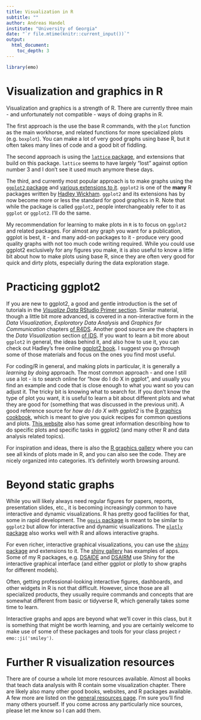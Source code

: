 ```yaml
---
title: Visualization in R
subtitle: ""
author: Andreas Handel
institute: "University of Georgia"
date: "`r file.mtime(knitr::current_input())`"
output: 
  html_document:
    toc_depth: 3
---
```


```r
library(emo)
```


# Visualization and graphics in R 
Visualization and graphics is a strength of R. There are currently three main - and unfortunately not compatible - ways of doing graphs in R. 

The first approach is the use the base R commands, with the `plot` function as the main workhorse, and related functions for more specialized plots (e.g. `boxplot`). You can make a lot of very good graphs using base R, but it often takes many lines of code and a good bit of fiddling. 

The second approach is using the [`lattice` package](http://lattice.r-forge.r-project.org/), and extensions that build on this package. `lattice` seems to have largely "lost" against option number 3 and I don't see it used much anymore these days.

The third, and currently most popular approach is to make graphs using the [`ggplot2` package](https://ggplot2.tidyverse.org/) and [various extensions to it](http://www.ggplot2-exts.org/gallery/). `ggplot2` is one of the **many** R packages written by [Hadley Wickham](http://hadley.nz/). `ggplot2` and its extensions has by now become more or less the standard for good graphics in R. Note that while the package is called `ggplot2`, people interchangeably refer to it as `ggplot` or `ggplot2`. I'll do the same.

My recommendation for learning to make plots in `R` is to focus on `ggplot2` and related packages. For almost any graph you want for a publication, ggplot is best, it - and many add-on packages to it - produce very good quality graphs with not too much code writing required. While you could use ggplot2 exclusively for any figures you make, it is also useful to know a little bit about how to make plots using base R, since they are often very good for quick and dirty plots, especially during the data exploration stage. 


# Practicing ggplot2

If you are new to ggplot2, a good and gentle introduction is the set of tutorials in the [_Visualize Data_ RStudio Primer section](https://rstudio.cloud/learn/primers/3). Similar material, though a little bit more advanced, is covered in a non-interactive form in the _Data Visualization_, _Exploratory Data Analysis_ and _Graphics for Communication_ chapters [of R4DS](http://r4ds.had.co.nz/). Another good source are the chapters in the _Data Visualization_ section [of IDS](https://rafalab.github.io/dsbook/). If you want to learn a bit more about `ggplot2` in general, the ideas behind it, and also how to use it, you can check out Hadley's free online [ggplot2 book](https://ggplot2-book.org/). I suggest you go through some of those materials and focus on the ones you find most useful. 

For coding/R in general, and making plots in particular, it is generally a _learning by doing_ approach. The most common approach - and one I still use a lot - is to search online for "how do I do X in ggplot", and usually you find an example and code that is close enough to what you want so you can adjust it. The tricky bit is knowing what to search for. If you don't know the type of plot you want, it is useful to learn a bit about different plots and what they are good for (something that was discussed in the previous unit). A good reference source for _how do I do X with ggplot2_ is the [R graphics cookbook](https://r-graphics.org/), which is meant to give you quick recipes for common questions and plots. [This website](http://www.sthda.com/english/wiki/ggplot2-essentials) also has some great information describing how to do specific plots and specific tasks in ggplot2 (and many other R and data analysis related topics). 

For inspiration and ideas, there is also the [R graphics gallery](https://www.r-graph-gallery.com/) where you can see all kinds of plots made in R, and you can also see the code. They are nicely organized into categories. It's definitely worth browsing around.


# Beyond static graphs

While you will likely always need regular figures for papers, reports, presentation slides, etc., it is becoming increasingly common to have interactive and dynamic visualizations. R has pretty good facilities for that, some in rapid development. The [`ggvis` package](https://ggvis.rstudio.com/) is meant to be similar to `ggplot2` but allow for interactive and dynamic visualizations. The [`plotly` package](https://plot.ly/r/) also works well with R and allows interactive graphs.

For even richer, interactive graphical visualizations, you can use the [`shiny` package](https://shiny.rstudio.com/) and extensions to it. The [shiny gallery](https://shiny.rstudio.com/gallery/) has examples of apps. Some of my R packages, e.g. [DSAIDE](https://ahgroup.github.io/DSAIDE/) and [DSAIRM](https://ahgroup.github.io/DSAIRM/) use Shiny for the interactive graphical interface (and either ggplot or plotly to show graphs for different models). 

Often, getting professional-looking interactive figures, dashboards, and other widgets in R is not that difficult. However, since those are all specialized products, they usually require commands and concepts that are somewhat different from basic or tidyverse R, which generally takes some time to learn. 
 
Interactive graphs and apps are beyond what we'll cover in this class, but it is something that might be worth learning, and you are certainly welcome to make use of some of these packages and tools for your class project `r emo::ji('smiley')`.


# Further R visualization resources

There are of course a whole lot more resources available. Almost all books that teach data analysis with R contain some visualization chapter. There are likely also many other good books, websites, and R packages available. A few more are listed on the [general resources page](./General_Resources.html). I'm sure you'll find many others yourself. If you come across any particularly nice sources, please let me know so I can add them.

